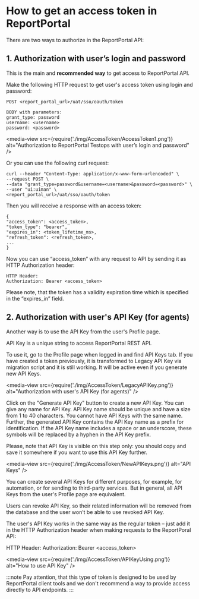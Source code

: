 # How to get an access token in ReportPortal

There are two ways to authorize in the ReportPortal API:

## 1. Authorization with user’s login and password

This is the main and **recommended way** to get access to ReportPortal API.

Make the following HTTP request to get user's access token using login and password:

```
POST <report_portal_url>/uat/sso/oauth/token

BODY with parameters:
grant_type: password
username: <username>
password: <password> 
```
<media-view src={require('./img/AccessToken/AccessToken1.png')} alt="Authorization to ReportPortal Testops with user’s login and password" />

Or you can use the following curl request:

```
curl --header "Content-Type: application/x-www-form-urlencoded" \
--request POST \
--data "grant_type=password&username=<username>&password=<password>" \
--user "ui:uiman" \
<report_portal_url>/uat/sso/oauth/token
```

Then you will receive a response with an access token:

```
{
"access_token": <access_token>,
"token_type": "bearer",
"expires_in": <token_lifetime_ms>,
"refresh_token": <refresh_token>,
...
}
```
Now you can use “access_token” with any request to API by sending it as HTTP Authorization header:

```
HTTP Header:
Authorization: Bearer <access_token>

```

Please note, that the token has a validity expiration time which is specified in the “expires_in” field. 

## 2. Authorization with user's API Key (for agents)

Another way is to use the API Key from the user's Profile page.

API Key is a unique string to access ReportPortal REST API.

To use it, go to the Profile page when logged in and find API Keys tab. If you have created a token previously, it is transformed to Legacy API Key via migration script and it is still working. It will be active even if you generate new API Keys.

<media-view src={require('./img/AccessToken/LegacyAPIKey.png')} alt="Authorization with user's API Key (for agents)" />

Click on the "Generate API Key" button to create a new API Key. You can give any name for API Key. API Key name should be unique and have a size from 1 to 40 characters. You cannot have API Keys with the same name. Further, the generated API Key contains the API Key name as a prefix for identification. If the API Key name includes a space or an underscore, these symbols will be replaced by a hyphen in the API Key prefix.

Please, note that API Key is visible on this step only: you should copy and save it somewhere if you want to use this API Key further.

<media-view src={require('./img/AccessToken/NewAPIKeys.png')} alt="API Keys" />

You can create several API Keys for different purposes, for example, for automation, or for sending to third-party services. But in general, all API Keys from the user's Profile page are equivalent.

Users can revoke API Key, so their related information will be removed from the database and the user won’t be able to use revoked API Key.

The user's API Key works in the same way as the regular token – just add it in the HTTP Authorization header when making requests to the ReportPoral API:

HTTP Header:
Authorization: Bearer <access_token>

<media-view src={require('./img/AccessToken/APIKeyUsing.png')} alt="How to use API Key" />


:::note
Pay attention, that this type of token is designed to be used by ReportPortal client tools and we don't recommend a way to provide access directly to API endpoints.
:::
